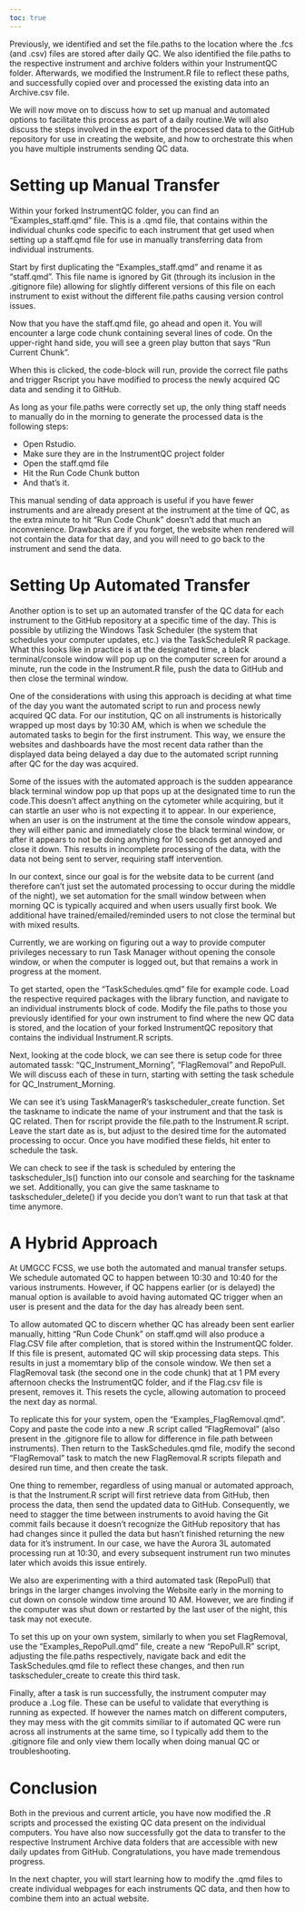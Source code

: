 ```yaml
---
toc: true
---
```


Previously, we identified and set the file.paths to the location where the .fcs (and .csv) files are stored after daily QC. We also identified the file.paths to the respective instrument and archive folders within your InstrumentQC folder. Afterwards, we modified the Instrument.R file to reflect these paths, and successfully copied over and processed the existing data into an Archive.csv file. 

We will now move on to discuss how to set up manual and automated options to facilitate this process as part of a daily routine.We will also discuss the steps involved in the export of the processed data to the GitHub repository for use in creating the website, and how to orchestrate this when you have multiple instruments sending QC data. 


# Setting up Manual Transfer

Within your forked InstrumentQC folder, you can find an "Examples_staff.qmd" file. This is a .qmd file, that contains within the individual chunks code specific to each instrument that get used when setting up a staff.qmd file for use in manually transferring data from individual instruments. 

Start by first duplicating the "Examples_staff.qmd" and rename it as "staff.qmd". This file name is ignored by Git (through its inclusion in the .gitignore file) allowing for slightly different versions of this file on each instrument to exist without the different file.paths causing version control issues.

Now that you have the staff.qmd file, go ahead and open it. You will encounter a large code chunk containing several lines of code. On the upper-right hand side, you will see a green play button that says "Run Current Chunk".

When this is clicked, the code-block will run, provide the correct file paths and trigger Rscript you have modified to process the newly acquired QC data and sending it to GitHub.

As long as your file.paths were correctly set up, the only thing staff needs to manually do in the morning to generate the processed data is the following steps:

- Open Rstudio.
- Make sure they are in the InstrumentQC project folder
- Open the staff.qmd file
- Hit the Run Code Chunk button
- And that's it.

This manual sending of data approach is useful if you have fewer instruments and are already present at the instrument at the time of QC, as the extra minute to hit "Run Code Chunk" doesn't add that much an inconvenience. Drawbacks are if you forget, the website when rendered will not contain the data for that day, and you will need to go back to the instrument and send the data. 

# Setting Up Automated Transfer

Another option is to set up an automated transfer of the QC data for each instrument to the GitHub repository at a specific time of the day. This is possible by utilizing the Windows Task Scheduler (the system that schedules your computer updates, etc.) via the TaskScheduleR R package. What this looks like in practice is at the designated time, a black terminal/console window will pop up on the computer screen for around a minute, run the code in the Instrument.R file, push the data to GitHub and then close the terminal window.

One of the considerations with using this approach is deciding at what time of the day you want the automated script to run and process newly acquired QC data. For our institution, QC on all instruments is historically wrapped up most days by 10:30 AM, which is when we schedule the automated tasks to begin for the first instrument. This way, we ensure the websites and dashboards have the most recent data rather than the displayed data being delayed a day due to the automated script running after QC for the day was acquired. 

Some of the issues with the automated approach is the sudden appearance black terminal window pop up that pops up at the designated time to run the code.This doesn't affect anything on the cytometer while acquiring, but it can startle an user who is not expecting it to appear. In our experience, when an user is on the instrument at the time the console window appears, they will either panic and immediately close the black terminal window, or after it appears to not be doing anything for 10 seconds get annoyed and close it down. This results in incomplete processing of the data, with the data not being sent to server, requiring staff intervention. 

In our context, since our goal is for the website data to be current (and therefore can't just set the automated processing to occur during the middle of the night), we set automation for the small window between when morning QC is typically acquired and when users usually first book. We additional have trained/emailed/reminded users to not close the terminal but with mixed results. 

Currently, we are working on figuring out a way to provide computer privileges necessary to run Task Manager without opening the console window, or when the computer is logged out, but that remains a work in progress at the moment.

To get started, open the "TaskSchedules.qmd" file for example code. Load the respective required packages with the library function, and navigate to an individual instruments block of code. Modify the file.paths to those you previously identified for your own instrument to find where the new QC data is stored, and the location of your forked InstrumentQC repository that contains the individual Instrument.R scripts. 

Next, looking at the code block, we can see there is setup code for three automated tassk: "QC_Instrument_Morning", "FlagRemoval" and RepoPull. We will discuss each of these in turn, starting with setting the task schedule for QC_Instrument_Morning. 

We can see it's using TaskManagerR's taskscheduler_create function. Set the taskname to indicate the name of your instrument and that the task is QC related. Then for rscript provide the file.path to the Instrument.R script. Leave the start date as is, but adjust to the desired time for the automated processing to occur. Once you have modified these fields, hit enter to schedule the task. 

We can check to see if the task is scheduled by entering the taskscheduler_ls() function into our console and searching for the taskname we set. Additionally, you can give the same taskname to taskscheduler_delete() if you decide you don't want to run that task at that time anymore. 

# A Hybrid Approach

At UMGCC FCSS, we use both the automated and manual transfer setups. We schedule automated QC to happen between 10:30 and 10:40 for the various instruments. However, if QC happens earlier (or is delayed) the manual option is available to avoid having automated QC trigger when an user is present and the data for the day has already been sent.

To allow automated QC to discern whether QC has already been sent earlier manually, hitting "Run Code Chunk" on staff.qmd will also produce a Flag.CSV file after completion, that is stored within the InstrumentQC folder. If this file is present, automated QC will skip processing data steps. This results in just a momemtary blip of the console window. We then set a FlagRemoval task (the second one in the code chunk) that at 1 PM every afternoon checks the InstrumentQC folder, and if the Flag.csv file is present, removes it. This resets the cycle, allowing automation to proceed the next day as normal.

To replicate this for your system, open the "Examples_FlagRemoval.qmd". Copy and paste the code into a new .R script called "FlagRemoval" (also present in the .gitignore file to allow for difference in file.path between instruments). Then return to the TaskSchedules.qmd file, modify the second "FlagRemoval" task to match the new FlagRemoval.R scripts filepath and desired run time, and then create the task. 

One thing to remember, regardless of using manual or automated approach, is that the Instrument.R script will first retrieve data from GitHub, then process the data, then send the updated data to GitHub. Consequently, we need to stagger the time between instruments to avoid having the Git commit fails because it doesn't recognize the GitHub repository that has had changes since it pulled the data but hasn't finished returning the new data for it's instrument. In our case, we have the Aurora 3L automated processing run at 10:30, and every subsequent instrument run two minutes later which avoids this issue entirely.

We also are experimenting with a third automated task (RepoPull) that brings in the larger changes involving the Website early in the morning to cut down on console window time around 10 AM. However, we are finding if the computer was shut down or restarted by the last user of the night, this task may not execute. 

To set this up on your own system, similarly to when you set FlagRemoval, use the "Examples_RepoPull.qmd" file, create a new "RepoPull.R" script, adjusting the file.paths respectively, navigate back and edit the TaskSchedules.qmd file to reflect these changes, and then run taskscheduler_create to create this third task. 

Finally, after a task is run successfully, the instrument computer may produce a .Log file. These can be useful to validate that everything is running as expected. If however the names match on different computers, they may mess with the git commits similiar to if automated QC were run across all instruments at the same time, so I typically add them to the .gitignore file and only view them locally when doing manual QC or troubleshooting. 

# Conclusion

Both in the previous and current article, you have now modified the .R scripts and processed the existing QC data present on the individual computers. You have also now successfully got the data to transfer to the respective Instrument Archive data folders that are accessible with new daily updates from GitHub. Congratulations, you have made tremendous progress. 

In the next chapter, you will start learning how to modify the .qmd files to create individual webpages for each instruments QC data, and then how to combine them into an actual website. 



